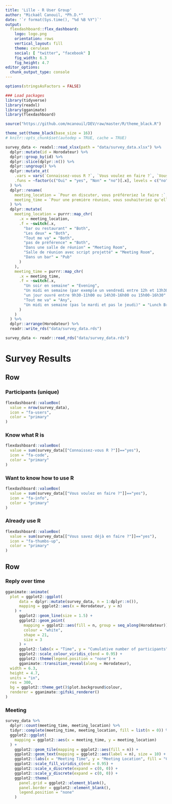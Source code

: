 ```yaml
---
title: 'Lille - R User Group'
author: "Mickaël Canouil, *Ph.D.*"
date: '`r format(Sys.time(), "%d %B %Y")`'
output: 
  flexdashboard::flex_dashboard:
    logo: logo.png
    orientation: rows
    vertical_layout: fill
    theme: cerulean
    social: [ "twitter", "facebook" ]
    fig_width: 6.3
    fig_height: 4.7
editor_options: 
  chunk_output_type: console
---
```


```r
options(stringsAsFactors = FALSE)

### Load packages
library(tidyverse)
library(readxl)
library(gganimate)
library(flexdashboard)

source("https://github.com/mcanouil/DEV/raw/master/R/theme_black.R")

theme_set(theme_black(base_size = 16))
# knitr::opts_chunk$set(autodep = TRUE, cache = TRUE)
```

```r
survey_data <- readxl::read_xlsx(path = "data/survey_data.xlsx") %>% 
  dplyr::mutate(id = Horodateur) %>% 
  dplyr::group_by(id) %>% 
  dplyr::slice(dplyr::n()) %>% 
  dplyr::ungroup() %>% 
  dplyr::mutate_at(
    .vars = vars(`Connaissez-vous R ?`, `Vous voulez en faire ?`, `Vous savez déjà en faire ?`),
    .funs = ~factor(c("Oui" = "yes", "Non" = "no")[.x], levels = c("no", "yes"))
  ) %>% 
  dplyr::rename(
    meeting_location = `Pour en discuter, vous préféreriez le faire :`,
    meeting_time = `Pour une première réunion, vous souhaiteriez qu'elle se déroule :`
  ) %>% 
  dplyr::mutate(
    meeting_location = purrr::map_chr(
      .x = meeting_location, 
      .f = ~switch(.x,
        "bar ou restaurant" = "Both",
        "Les deux" = "Both",
        "Tout me va" = "Both",
        "pas de préférence" = "Both",
        "Dans une salle de réunion" = "Meeting Room",
        "Salle de réunion avec script projetté" = "Meeting Room",
        "Dans un bar" = "Pub"
      )
    ),
    meeting_time = purrr::map_chr(
      .x = meeting_time, 
      .f = ~switch(.x,
        "Un soir en semaine" = "Evening", 
        "Un midi en semaine (par exemple un vendredi entre 12h et 13h30)" = "Lunch Break", 
        "un jour ouvré entre 9h30-11h00 ou 14h30-16h00 ou 15h00-16h30" = "Working Hours ", 
        "Tout me va" = "Any", 
        "Un midi en semaine (pas le mardi et pas le jeudi)" = "Lunch Break"
      )
    )
  ) %>% 
  dplyr::arrange(Horodateur) %>% 
  readr::write_rds("data/survey_data.rds")
```

```r
survey_data <- readr::read_rds("data/survey_data.rds")
```


# Survey Results 

## Row {data-height=150}

### Participants (unique)

```r
flexdashboard::valueBox(
  value = nrow(survey_data), 
  icon = "fa-users",
  color = "primary"
)
```

### Know what R is

```r
flexdashboard::valueBox(
  value = sum(survey_data[["Connaissez-vous R ?"]]=="yes"), 
  icon = "fa-code",
  color = "primary"
)
```

### Want to know how to use R

```r
flexdashboard::valueBox(
  value = sum(survey_data[["Vous voulez en faire ?"]]=="yes"), 
  icon = "fa-info",
  color = "primary"
)
```

### Already use R

```r
flexdashboard::valueBox(
  value = sum(survey_data[["Vous savez déjà en faire ?"]]=="yes"), 
  icon = "fa-thumbs-up",
  color = "primary"
)
```



## Row {data-height=850}

### Reply over time

```r
gganimate::animate(
  plot = ggplot2::ggplot(
      data = dplyr::mutate(survey_data, n = 1:dplyr::n()), 
      mapping = ggplot2::aes(x = Horodateur, y = n)
    ) +
      ggplot2::geom_line(size = 1.5) +
      ggplot2::geom_point(
        mapping = ggplot2::aes(fill = n, group = seq_along(Horodateur)),
        colour = "white", 
        shape = 21,
        size = 3
      ) +
      ggplot2::labs(x = "Time", y = "Cumulative number of participants") +
      ggplot2::scale_colour_viridis_c(end = 0.95) +
      ggplot2::theme(legend.position = "none") +
      gganimate::transition_reveal(along = Horodateur),
  width = 6.3,
  height = 4.7,
  units = "in", 
  res = 300,
  bg = ggplot2::theme_get()$plot.background$colour,
  renderer = gganimate::gifski_renderer()
)
```

### Meeting 

```r
survey_data %>% 
  dplyr::count(meeting_time, meeting_location) %>% 
  tidyr::complete(meeting_time, meeting_location, fill = list(n = 0)) %>% 
  ggplot2::ggplot(
    mapping = ggplot2::aes(x = meeting_time, y = meeting_location)
  ) +
    ggplot2::geom_tile(mapping = ggplot2::aes(fill = n)) +
    ggplot2::geom_text(mapping = ggplot2::aes(label = n), size = 10) +
    ggplot2::labs(x = "Meeting Time", y = "Meeting Location", fill = "Count") +
    ggplot2::scale_fill_viridis_c(end = 0.95) +
    ggplot2::scale_x_discrete(expand = c(0, 0)) +
    ggplot2::scale_y_discrete(expand = c(0, 0)) +
    ggplot2::theme(
      panel.grid = ggplot2::element_blank(), 
      panel.border = ggplot2::element_blank(), 
      legend.position = "none"
    )
```
